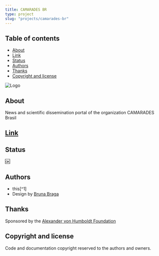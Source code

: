 ```yaml
---
title: CAMARADES BR
type: project
slug: "projects/camarades-br"
---
```


## Table of contents

- [About](#about)
- [Link](#link)
- [Status](#status)
- [Authors](#authors)
- [Thanks](#thanks)
- [Copyright and license](#copyright-and-license)

![Logo](./camarades-br.png)

## About

News and scientific dissemination portal of the organization CAMARADES Brasil

## [Link](https://camaradesbrasil.bio.br)

## Status

:ok:

## Authors

- this[^1]
- Design by [Bruna Braga](https://linkedin.com/in/ACoAAAeVcpEBAaRq-N_7vfiAH2j3_Jw-U49fZLY/)

## Thanks

Sponsored by the [Alexander von Humboldt Foundation](https://www.humboldt-foundation.de/en/)

## Copyright and license

Code and documentation copyright reserved to the authors and owners.